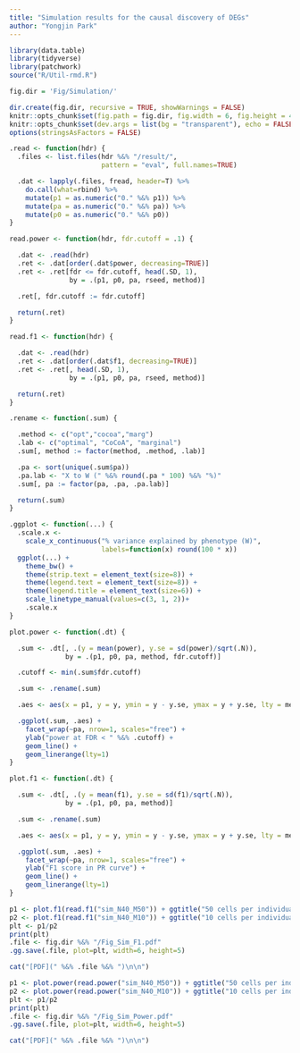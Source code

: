 ```yaml
---
title: "Simulation results for the causal discovery of DEGs"
author: "Yongjin Park"
---
```


```r
library(data.table)
library(tidyverse)
library(patchwork)
source("R/Util-rmd.R")

fig.dir = 'Fig/Simulation/'

dir.create(fig.dir, recursive = TRUE, showWarnings = FALSE)
knitr::opts_chunk$set(fig.path = fig.dir, fig.width = 6, fig.height = 4)
knitr::opts_chunk$set(dev.args = list(bg = "transparent"), echo = FALSE)
options(stringsAsFactors = FALSE)
```

```r
.read <- function(hdr) {
  .files <- list.files(hdr %&% "/result/",
                       pattern = "eval", full.names=TRUE)

  .dat <- lapply(.files, fread, header=T) %>%
    do.call(what=rbind) %>%
    mutate(p1 = as.numeric("0." %&% p1)) %>% 
    mutate(pa = as.numeric("0." %&% pa)) %>% 
    mutate(p0 = as.numeric("0." %&% p0))
}

read.power <- function(hdr, fdr.cutoff = .1) {

  .dat <- .read(hdr)
  .ret <- .dat[order(.dat$power, decreasing=TRUE)]
  .ret <- .ret[fdr <= fdr.cutoff, head(.SD, 1),
               by = .(p1, p0, pa, rseed, method)]

  .ret[, fdr.cutoff := fdr.cutoff]

  return(.ret)
}

read.f1 <- function(hdr) {

  .dat <- .read(hdr)
  .ret <- .dat[order(.dat$f1, decreasing=TRUE)]
  .ret <- .ret[, head(.SD, 1),
               by = .(p1, p0, pa, rseed, method)]

  return(.ret)
}

.rename <- function(.sum) {

  .method <- c("opt","cocoa","marg")
  .lab <- c("optimal", "CoCoA", "marginal")
  .sum[, method := factor(method, .method, .lab)]

  .pa <- sort(unique(.sum$pa))
  .pa.lab <- "X to W (" %&% round(.pa * 100) %&% "%)"
  .sum[, pa := factor(pa, .pa, .pa.lab)]

  return(.sum)
}

.ggplot <- function(...) {
  .scale.x <-
    scale_x_continuous("% variance explained by phenotype (W)",
                       labels=function(x) round(100 * x))
  ggplot(...) +
    theme_bw() +
    theme(strip.text = element_text(size=8)) +
    theme(legend.text = element_text(size=8)) +
    theme(legend.title = element_text(size=6)) +
    scale_linetype_manual(values=c(3, 1, 2))+
    .scale.x    
}

plot.power <- function(.dt) {

  .sum <- .dt[, .(y = mean(power), y.se = sd(power)/sqrt(.N)),
              by = .(p1, p0, pa, method, fdr.cutoff)]

  .cutoff <- min(.sum$fdr.cutoff)

  .sum <- .rename(.sum)

  .aes <- aes(x = p1, y = y, ymin = y - y.se, ymax = y + y.se, lty = method)

  .ggplot(.sum, .aes) +
    facet_wrap(~pa, nrow=1, scales="free") +
    ylab("power at FDR < " %&% .cutoff) +
    geom_line() +
    geom_linerange(lty=1)
}

plot.f1 <- function(.dt) {

  .sum <- .dt[, .(y = mean(f1), y.se = sd(f1)/sqrt(.N)),
              by = .(p1, p0, pa, method)]

  .sum <- .rename(.sum)

  .aes <- aes(x = p1, y = y, ymin = y - y.se, ymax = y + y.se, lty = method)

  .ggplot(.sum, .aes) +
    facet_wrap(~pa, nrow=1, scales="free") +
    ylab("F1 score in PR curve") +
    geom_line() +
    geom_linerange(lty=1)
}
```

```r
p1 <- plot.f1(read.f1("sim_N40_M50")) + ggtitle("50 cells per individual")
p2 <- plot.f1(read.f1("sim_N40_M10")) + ggtitle("10 cells per individual")
plt <- p1/p2
print(plt)
.file <- fig.dir %&% "/Fig_Sim_F1.pdf"
.gg.save(.file, plot=plt, width=6, height=5)
```

```r
cat("[PDF](" %&% .file %&% ")\n\n")
```


```r
p1 <- plot.power(read.power("sim_N40_M50")) + ggtitle("50 cells per individual")
p2 <- plot.power(read.power("sim_N40_M10")) + ggtitle("10 cells per individual")
plt <- p1/p2
print(plt)
.file <- fig.dir %&% "/Fig_Sim_Power.pdf"
.gg.save(.file, plot=plt, width=6, height=5)
```

```r
cat("[PDF](" %&% .file %&% ")\n\n")
```
